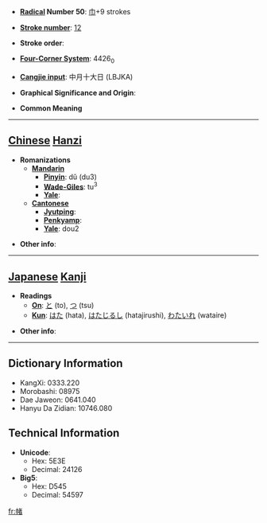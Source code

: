 * '''[[Wiktionary:Chinese radical index| Radical]] Number 50''': [[Wiktionary:Chinese radical index 巾|巾]]+9 strokes

* '''[[Wiktionary:Chinese total strokes index|Stroke number]]''': [[Wiktionary:Chinese total strokes index 12|12]]

* '''Stroke order''': 

* '''[[Wiktionary:Chinese four corner index|Four-Corner System]]''': 4426<sub>0</sub>

* '''[[Wiktionary:Chinese Cangjie index|Cangjie input]]''': 中月十大日 (LBJKA)

* '''Graphical Significance and Origin''': 

* '''Common Meaning'''

----

== [[Chinese]] [[Hanzi]] ==

* '''Romanizations'''
** '''[[Mandarin]]'''
*** '''[[Pinyin]]''': dǔ (du3)
*** '''[[Wade-Giles]]''': tu<sup>3</sup>
*** '''[[Yale]]''': 
** '''[[Cantonese]]'''
*** '''[[Jyutping]]''':
*** '''[[Penkyamp]]''': 
*** '''[[Yale]]''': dou2

* '''Other info''': 

----

== [[Japanese]] [[Kanji]] ==

* '''Readings'''
** '''[[On]]''': [[と]] (to), [[つ]] (tsu)
** '''[[Kun]]''': [[はた]] (hata), [[はたじるし]] (hatajirushi), [[わたいれ]] (wataire)

* '''Other info''':  

----

== Dictionary Information ==

* KangXi: 0333.220
* Morobashi: 08975
* Dae Jaweon: 0641.040
* Hanyu Da Zidian: 10746.080

== Technical Information ==

* '''Unicode''':
** Hex: 5E3E
** Decimal: 24126
* '''Big5''':
** Hex: D545
** Decimal: 54597

[[fr:帾]]